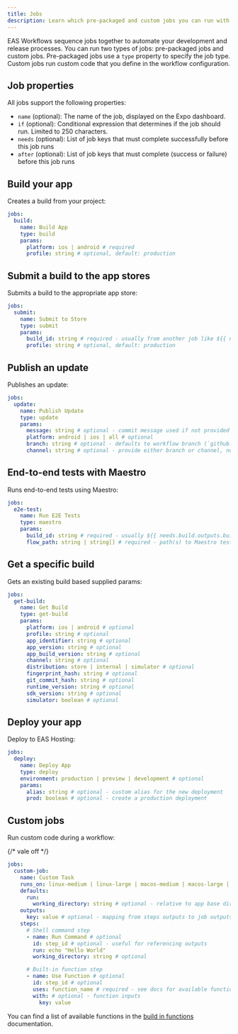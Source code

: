 ```yaml
---
title: Jobs
description: Learn which pre-packaged and custom jobs you can run with EAS Workflows.
---
```


EAS Workflows sequence jobs together to automate your development and release processes. You can run two types of jobs: pre-packaged jobs and custom jobs. Pre-packaged jobs use a `type` property to specify the job type. Custom jobs run custom code that you define in the workflow configuration.

## Job properties

All jobs support the following properties:

- `name` (optional): The name of the job, displayed on the Expo dashboard.
- `if` (optional): Conditional expression that determines if the job should run. Limited to 250 characters.
- `needs` (optional): List of job keys that must complete successfully before this job runs
- `after` (optional): List of job keys that must complete (success or failure) before this job runs

## Build your app

Creates a build from your project:

```yaml .eas/workflows/build.yaml
jobs:
  build:
    name: Build App
    type: build
    params:
      platform: ios | android # required
      profile: string # optional, default: production
```

## Submit a build to the app stores

Submits a build to the appropriate app store:

```yaml .eas/workflows/submit.yaml
jobs:
  submit:
    name: Submit to Store
    type: submit
    params:
      build_id: string # required - usually from another job like ${{ needs.build.outputs.build_id }}
      profile: string # optional, default: production
```

## Publish an update

Publishes an update:

```yaml .eas/workflows/update.yaml
jobs:
  update:
    name: Publish Update
    type: update
    params:
      message: string # optional - commit message used if not provided
      platform: android | ios | all # optional
      branch: string # optional - defaults to workflow branch (`github.ref_name`). If triggering from EAS CLI, specify a branch, for example: ${{ github.ref_name || 'testing' }}
      channel: string # optional - provide either branch or channel, not both
```

## End-to-end tests with Maestro

Runs end-to-end tests using Maestro:

```yaml .eas/workflows/e2e-test.yaml
jobs:
  e2e-test:
    name: Run E2E Tests
    type: maestro
    params:
      build_id: string # required - usually ${{ needs.build.outputs.build_id }}
      flow_path: string | string[] # required - path(s) to Maestro test file(s)
```

## Get a specific build

Gets an existing build based supplied params:

```yaml .eas/workflows/get-build.yaml
jobs:
  get-build:
    name: Get Build
    type: get-build
    params:
      platform: ios | android # optional
      profile: string # optional
      app_identifier: string # optional
      app_version: string # optional
      app_build_version: string # optional
      channel: string # optional
      distribution: store | internal | simulator # optional
      fingerprint_hash: string # optional
      git_commit_hash: string # optional
      runtime_version: string # optional
      sdk_version: string # optional
      simulator: boolean # optional
```

## Deploy your app

Deploy to EAS Hosting:

```yaml .eas/workflows/deploy.yaml
jobs:
  deploy:
    name: Deploy App
    type: deploy
    environment: production | preview | development # optional
    params:
      alias: string # optional - custom alias for the new deployment
      prod: boolean # optional - create a production deployment
```

## Custom jobs

Run custom code during a workflow:

{/* vale off */}

```yaml .eas/workflows/custom-job.yaml
jobs:
  custom-job:
    name: Custom Task
    runs_on: linux-medium | linux-large | macos-medium | macos-large | linux-medium-nested-virtualization | linux-large-nested-virtualization # optional, default: linux-medium
    defaults:
      run:
        working_directory: string # optional - relative to app base directory or absolute from repo root
    outputs:
      key: value # optional - mapping from steps outputs to job outputs, usually ${{ steps.step_id.outputs.output_key }}
    steps:
      # Shell command step
      - name: Run Command # optional
        id: step_id # optional - useful for referencing outputs
        run: echo "Hello World"
        working_directory: string # optional

      # Built-in function step
      - name: Use Function # optional
        id: step_id # optional
        uses: function_name # required - see docs for available functions
        with: # optional - function inputs
          key: value
```

You can find a list of available functions in the [build in functions](/custom-builds/schema/#built-in-eas-functions) documentation.
